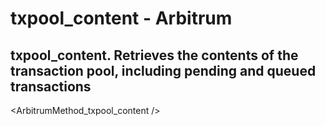 # txpool_content  - Arbitrum

## txpool_content. Retrieves the contents of the transaction pool, including pending and queued transactions


<ArbitrumMethod_txpool_content />
